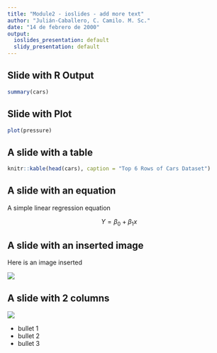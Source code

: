 ```yaml
---
title: "Module2 - ioslides - add more text"
author: "Julián-Caballero, C. Camilo. M. Sc."
date: "14 de febrero de 2000"
output:
  ioslides_presentation: default
  slidy_presentation: default
---
```


## Slide with R Output

```r
summary(cars)
```

## Slide with Plot

```r
plot(pressure)
```

## A slide with a table

```r
knitr::kable(head(cars), caption = "Top 6 Rows of Cars Dataset")
```

## A slide with an equation

A simple linear regression equation

$$ Y  = \beta_0 + \beta_1x $$

## A slide with an inserted image {.flexbox .vcenter}

Here is an image inserted

![](sunstar.png)


## A slide with 2 columns {.columns-2}

![](sunstar.png)

- bullet 1
- bullet 2
- bullet 3



